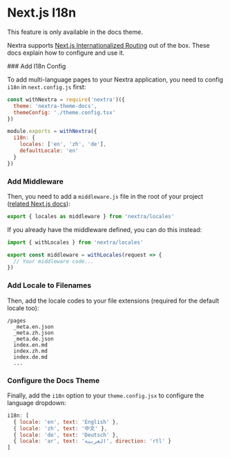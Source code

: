 
# Next.js I18n

<Callout emoji="⚠️">This feature is only available in the docs theme.</Callout>

Nextra supports
[Next.js Internationalized Routing](https://nextjs.org/docs/advanced-features/i18n-routing)
out of the box. These docs explain how to configure and use it.

<Steps>
### Add I18n Config

To add multi-language pages to your Nextra application, you need to config
`i18n` in `next.config.js` first:

```js filename="next.config.js" {7-10}
const withNextra = require('nextra')({
  theme: 'nextra-theme-docs',
  themeConfig: './theme.config.tsx'
})

module.exports = withNextra({
  i18n: {
    locales: ['en', 'zh', 'de'],
    defaultLocale: 'en'
  }
})
```

### Add Middleware

Then, you need to add a `middleware.js` file in the root of your project
([related Next.js docs](https://nextjs.org/docs/advanced-features/middleware)):

```js
export { locales as middleware } from 'nextra/locales'
```

If you already have the middleware defined, you can do this instead:

```js
import { withLocales } from 'nextra/locales'

export const middleware = withLocales(request => {
  // Your middleware code...
})
```

### Add Locale to Filenames

Then, add the locale codes to your file extensions (required for the default
locale too):

```plaintext
/pages
  _meta.en.json
  _meta.zh.json
  _meta.de.json
  index.en.md
  index.zh.md
  index.de.md
  ...
```

### Configure the Docs Theme

Finally, add the `i18n` option to your `theme.config.jsx` to configure the
language dropdown:

```js filename="theme.config.jsx"
i18n: [
  { locale: 'en', text: 'English' },
  { locale: 'zh', text: '中文' },
  { locale: 'de', text: 'Deutsch' },
  { locale: 'ar', text: 'العربية', direction: 'rtl' }
]
```

</Steps>
